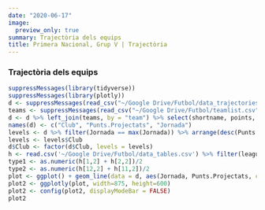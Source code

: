 ```yaml
---
date: "2020-06-17"
image:
  preview_only: true
summary: Trajectòria dels equips
title: Primera Nacional, Grup V | Trajectòria
---
```


### Trajectòria dels equips
```r
suppressMessages(library(tidyverse))
suppressMessages(library(plotly))
d <- suppressMessages(read_csv("~/Google Drive/Futbol/data_trajectories.csv", col_types = cols())) %>% filter(league == "segunda_division_femenina")
teams <- suppressMessages(read_csv("~/Google Drive/Futbol/teamlist.csv", col_types = cols())) %>% select(-fullname)
d <- d %>% left_join(teams, by = "team") %>% select(shortname, points, round)
names(d) <- c("Club", "Punts.Projectats", "Jornada")
levels <- d %>% filter(Jornada == max(Jornada)) %>% arrange(desc(Punts.Projectats)) %>% select(Club)
levels <- levels$Club
d$Club <- factor(d$Club, levels = levels)
h <- read.csv('~/Google Drive/Futbol/data_tables.csv') %>% filter(league == 'segunda_division_femenina')
type1 <- as.numeric(h[1,2] + h[2,2])/2
type2 <- as.numeric(h[12,2] + h[11,2])/2
plot <- ggplot() + geom_line(data = d, aes(Jornada, Punts.Projectats, color = Club)) + geom_hline(aes(yintercept=type1), linetype='dashed', color='#dddddd') + geom_hline(aes(yintercept=type2), linetype='dashed', color='#dddddd') + theme_minimal()
plot2 <- ggplotly(plot, width=875, height=600)
plot2 <- config(plot2, displayModeBar = FALSE)
plot2
```
